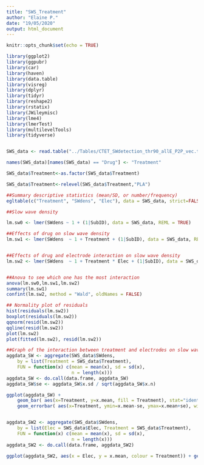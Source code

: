 ```yaml
---
title: "SWS_Treatment"
author: "Elaine P."
date: "19/05/2020"
output: html_document
---
```


```r
knitr::opts_chunk$set(echo = TRUE)
```

```r
library(ggplot2)
library(ggpubr)
library(car)
library(haven)
library(data.table)
library(visreg)
library(dplyr)
library(tidyr)
library(reshape2)
library(rstatix)
library(JWileymisc)
library(lme4)
library(lmerTest)
library(multilevelTools)
library(tidyverse)


SWS_data <- read.table("../Tables/CTET_SWdetection_thr90_allE_P2P_vec.txt", header = TRUE, sep = ",", stringsAsFactors = FALSE)

names(SWS_data)[names(SWS_data) == "Drug"] <- "Treatment"

SWS_data$Treatment<-as.factor(SWS_data$Treatment)

SWS_data$Treatment<-relevel(SWS_data$Treatment,"PLA")
```

```r
##Summary descriptive statistics (mean/SD, or number/frequency)
egltable(c("Treatment", "SWdens", "Elec"), data = SWS_data, strict=FALSE)
```


```r
##Slow wave density 

lm.sw0 <- lmer(SWdens ~ 1 + (1|SubID), data = SWS_data, REML = TRUE)

##Effects of drug on slow wave density
lm.sw1 <- lmer(SWdens  ~ 1 + Treatment + (1|SubID), data = SWS_data, REML = TRUE)


##Effects of drug and electrode interaction on slow wave density
lm.sw2 <- lmer(SWdens  ~ 1 + Treatment * Elec + (1|SubID), data = SWS_data, REML = TRUE)


##Anova to see which one has the most interaction
anova(lm.sw0,lm.sw1,lm.sw2)
summary(lm.sw1)
confint(lm.sw2, method = "Wald", oldNames = FALSE)

## Normality plot of residuals 
hist(residuals(lm.sw2))
boxplot(residuals(lm.sw2))
qqnorm(resid(lm.sw2))
qqline(resid(lm.sw2))
plot(lm.sw2)
plot(fitted(lm.sw2), resid(lm.sw2))

```

```r
##Graph of the interaction between treatment and electrodes on slow wave density
aggdata_SW <- aggregate(SWS_data$SWdens,
    by = list(Treatment = SWS_data$Treatment),
    FUN = function(x) c(mean = mean(x), sd = sd(x),
                        n = length(x)))
aggdata_SW <- do.call(data.frame, aggdata_SW)
aggdata_SW$se <- aggdata_SW$x.sd / sqrt(aggdata_SW$x.n)

ggplot(aggdata_SW) +
    geom_bar( aes(x=Treatment, y=x.mean, fill = Treatment), stat="identity", alpha=0.7) +
    geom_errorbar( aes(x=Treatment, ymin=x.mean-se, ymax=x.mean+se), width=0.1, colour="black", alpha=0.9, size=1.3)


aggdata_SW2 <- aggregate(SWS_data$SWdens,
    by = list(Elec = SWS_data$Elec, Treatment = SWS_data$Treatment),
    FUN = function(x) c(mean = mean(x), sd = sd(x),
                        n = length(x)))
aggdata_SW2 <- do.call(data.frame, aggdata_SW2)

ggplot(aggdata_SW2, aes(x = Elec, y = x.mean, colour = Treatment)) + geom_point() + geom_line() + scale_colour_brewer(palette = "Dark2") + scale_fill_brewer(palette = "Dark2") + ggtitle("Slow wave density according to electrodes and treatment") + ylab("Slow Wave Density") + xlab("Electrode")


```


